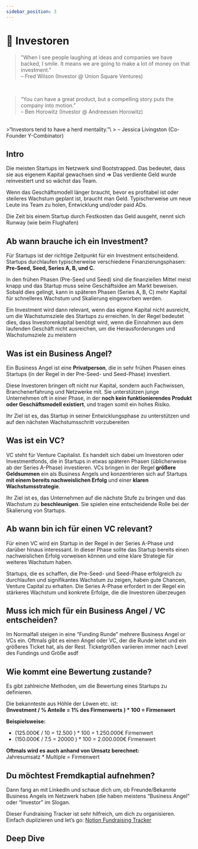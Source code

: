 ```yaml
---
sidebar_position: 3
---
```


# 🏦 Investoren

> "When I see people laughing at ideas and companies we have backed, I smile. It means we are going to make a lot of money on that investment."\
> – Fred Wilson (Investor @ Union Square Ventures)

<br />

> “You can have a great product, but a compelling story puts the company into motion.”\
> – Ben Horowitz (Investor @ Andreessen Horowitz)

<br />
>“Investors tend to have a herd mentality.”\ > – Jessica Livingston (Co-Founder Y-Combinator)

## Intro

Die meisten Startups im Netzwerk sind Bootstrapped. Das bedeutet, dass sie aus eigenem Kapital gewachsen sind ⇒ Das verdiente Geld wurde reinvestiert und so wächst das Team.

Wenn das Geschäftsmodell länger braucht, bevor es profitabel ist oder steileres Wachstum geplant ist, braucht man Geld. Typischerweise um neue Leute ins Team zu holen, Entwicklung und/oder paid ADs.

Die Zeit bis einem Startup durch Festkosten das Geld ausgeht, nennt sich Runway (wie beim Flughafen)

## Ab wann brauche ich ein Investment?

Für Startups ist der richtige Zeitpunkt für ein Investment entscheidend. Startups durchlaufen typischerweise verschiedene Finanzierungsphasen:
**Pre-Seed, Seed, Series A, B, und C.**

In den frühen Phasen (Pre-Seed und Seed) sind die finanziellen Mittel meist knapp und das Startup muss seine Geschäftsidee am Markt beweisen.
Sobald dies gelingt, kann in späteren Phasen (Series A, B, C) mehr Kapital für schnelleres Wachstum und Skalierung eingeworben werden.

Ein Investment wird dann relevant, wenn das eigene Kapital nicht ausreicht, um die Wachstumsziele des Startups zu erreichen.
In der Regel bedeutet dies, dass Investorenkapital benötigt wird, wenn die Einnahmen aus dem laufenden Geschäft nicht ausreichen, um die Herausforderungen und Wachstumsziele zu meistern

## Was ist ein Business Angel?

Ein Business Angel ist eine **Privatperson**, die in sehr frühen Phasen eines Startups (in der Regel in der Pre-Seed- und Seed-Phase) investiert.

Diese Investoren bringen oft nicht nur Kapital, sondern auch Fachwissen, Branchenerfahrung und Netzwerke mit.
Sie unterstützen junge Unternehmen oft in einer Phase, in der **noch kein funktionierendes Produkt oder Geschäftsmodell existiert**, und tragen somit ein hohes Risiko.

Ihr Ziel ist es, das Startup in seiner Entwicklungsphase zu unterstützen und auf den nächsten Wachstumsschritt vorzubereiten

## Was ist ein VC?

VC steht für Venture Capitalist.
Es handelt sich dabei um Investoren oder Investmentfonds, die in Startups in etwas späteren Phasen (üblicherweise ab der Series A-Phase) investieren.
VCs bringen in der Regel **größere Geldsummen** ein als Business Angels und konzentrieren sich auf Startups **mit einem bereits nachweislichen Erfolg** und einer **klaren Wachstumsstrategie**.

Ihr Ziel ist es, das Unternehmen auf die nächste Stufe zu bringen und das Wachstum zu **beschleunigen**.
Sie spielen eine entscheidende Rolle bei der Skalierung von Startups.

<YouTube videoId="a4aUX5u90oA" />

## Ab wann bin ich für einen VC relevant?

Für einen VC wird ein Startup in der Regel in der Series A-Phase und darüber hinaus interessant.
In dieser Phase sollte das Startup bereits einen nachweislichen Erfolg vorweisen können und eine klare Strategie für weiteres Wachstum haben.

Startups, die es schaffen, die Pre-Seed- und Seed-Phase erfolgreich zu durchlaufen und signifikantes Wachstum zu zeigen, haben gute Chancen, Venture Capital zu erhalten.
Die Series A-Phase erfordert in der Regel ein stärkeres Wachstum und konkrete Erfolge, die die Investoren überzeugen

## Muss ich mich für ein Business Angel / VC entscheiden?

Im Normalfall steigen in eine “Funding Runde” mehrere Business Angel or VCs ein. Oftmals gibt es einen Angel oder VC, der die Runde leitet und ein größeres Ticket hat, als der Rest. Ticketgrößen variieren immer nach Level des Fundings und Größe
asdf

## Wie kommt eine Bewertung zustande?

Es gibt zahlreiche Methoden, um die Bewertung eines Startups zu definieren.

Die bekannteste aus Höhle der Löwen etc. ist:\
**(Investment / % Anteile = 1% des Firmenwerts ) \* 100 = Firmenwert**

**Beispielsweise:**

- (125.000€ / 10 = 12.500 ) \* 100 = 1.250.000€ Firmenwert
- (150.000€ / 7.5 = 20000 ) \* 100 = 2.000.000€ Firmenwert

**Oftmals wird es auch anhand von Umsatz berechnet:**\
Jahresumsatz \* Multiple = Firmenwert

## Du möchtest Fremdkaptial aufnehmen?

Dann fang an mit LinkedIn und schaue dich um, ob Freunde/Bekannte Business Angels im Netzwerk haben (die haben meistens “Business Angel” oder “Investor” im Slogan.

Dieser Fundraising Tracker ist sehr hilfreich, um dich zu organisieren.\
Einfach duplizieren und let’s go:
[Notion Fundraising Tracker](https://www.notion.so/notion/f10ae655978b4ce7b34e2f9ba96dcaae?v=5650512c009941259bf3dc01c0f8d666)

## Deep Dive

<TwoColumns>
  <YouTube videoId="Wp32s9_zAIQ" />
  <YouTube videoId="qieDyvn6q0Q" />
  <YouTube videoId="gUQD2i1RuUQ" />
  <YouTube videoId="BXUIaOMVIqc" />
</TwoColumns>
